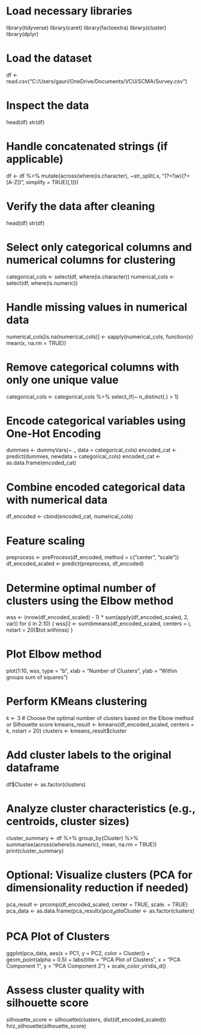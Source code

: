 # Load necessary libraries
library(tidyverse)
library(caret)
library(factoextra)
library(cluster)
library(dplyr)

# Load the dataset
df <- read.csv("C:/Users/gauri/OneDrive/Documents/VCU/SCMA/Survey.csv")

# Inspect the data
head(df)
str(df)

# Handle concatenated strings (if applicable)
df <- df %>%
  mutate(across(where(is.character), ~str_split(.x, "(?<!\\w)(?=[A-Z])", simplify = TRUE)[,1]))

# Verify the data after cleaning
head(df)
str(df)

# Select only categorical columns and numerical columns for clustering
categorical_cols <- select(df, where(is.character))
numerical_cols <- select(df, where(is.numeric))

# Handle missing values in numerical data
numerical_cols[is.na(numerical_cols)] <- sapply(numerical_cols, function(x) mean(x, na.rm = TRUE))

# Remove categorical columns with only one unique value
categorical_cols <- categorical_cols %>% select_if(~ n_distinct(.) > 1)

# Encode categorical variables using One-Hot Encoding
dummies <- dummyVars(~ ., data = categorical_cols)
encoded_cat <- predict(dummies, newdata = categorical_cols)
encoded_cat <- as.data.frame(encoded_cat)

# Combine encoded categorical data with numerical data
df_encoded <- cbind(encoded_cat, numerical_cols)

# Feature scaling
preprocess <- preProcess(df_encoded, method = c("center", "scale"))
df_encoded_scaled <- predict(preprocess, df_encoded)

# Determine optimal number of clusters using the Elbow method
wss <- (nrow(df_encoded_scaled) - 1) * sum(apply(df_encoded_scaled, 2, var))
for (i in 2:10) {
  wss[i] <- sum(kmeans(df_encoded_scaled, centers = i, nstart = 20)$tot.withinss)
}

# Plot Elbow method
plot(1:10, wss, type = "b", xlab = "Number of Clusters", ylab = "Within groups sum of squares")

# Perform KMeans clustering
k <- 3  # Choose the optimal number of clusters based on the Elbow method or Silhouette score
kmeans_result <- kmeans(df_encoded_scaled, centers = k, nstart = 20)
clusters <- kmeans_result$cluster

# Add cluster labels to the original dataframe
df$Cluster <- as.factor(clusters)

# Analyze cluster characteristics (e.g., centroids, cluster sizes)
cluster_summary <- df %>%
  group_by(Cluster) %>%
  summarise(across(where(is.numeric), mean, na.rm = TRUE))
print(cluster_summary)

# Optional: Visualize clusters (PCA for dimensionality reduction if needed)
pca_result <- prcomp(df_encoded_scaled, center = TRUE, scale. = TRUE)
pca_data <- as.data.frame(pca_result$x)
pca_data$Cluster <- as.factor(clusters)

# PCA Plot of Clusters
ggplot(pca_data, aes(x = PC1, y = PC2, color = Cluster)) +
  geom_point(alpha = 0.5) +
  labs(title = "PCA Plot of Clusters", x = "PCA Component 1", y = "PCA Component 2") +
  scale_color_viridis_d()

# Assess cluster quality with silhouette score
silhouette_score <- silhouette(clusters, dist(df_encoded_scaled))
fviz_silhouette(silhouette_score)

